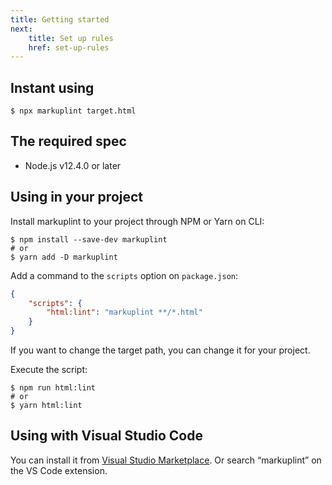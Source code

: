 ```yaml
---
title: Getting started
next:
    title: Set up rules
    href: set-up-rules
---
```


## Instant using

```
$ npx markuplint target.html
```

## The required spec

-   Node.js v12.4.0 or later

## Using in your project

Install markuplint to your project through NPM or Yarn on CLI:

```
$ npm install --save-dev markuplint
# or
$ yarn add -D markuplint
```

Add a command to the `scripts` option on `package.json`:

```json
{
	"scripts": {
		"html:lint": "markuplint **/*.html"
	}
}
```

If you want to change the target path, you can change it for your project.

Execute the script:

```
$ npm run html:lint
# or
$ yarn html:lint
```

## Using with Visual Studio Code

You can install it from [Visual Studio Marketplace](https://marketplace.visualstudio.com/items?itemName=yusukehirao.vscode-markuplint). Or search &ldquo;markuplint&rdquo; on the VS Code extension.
